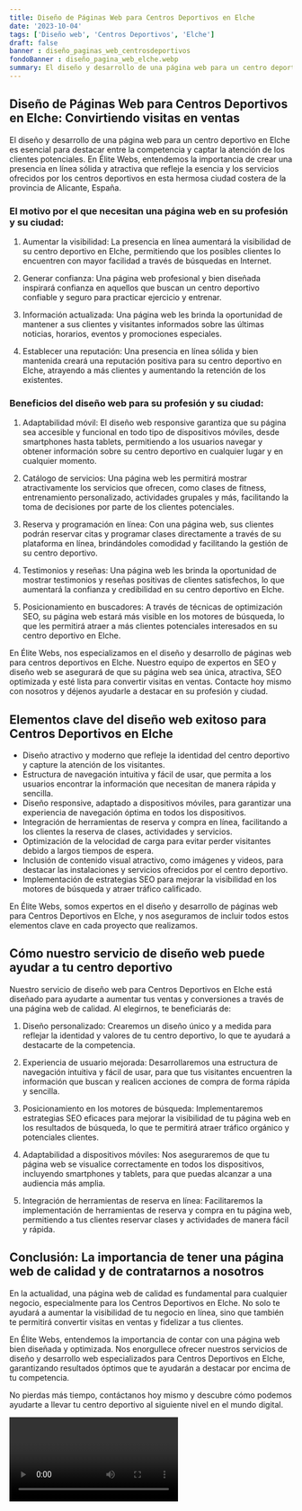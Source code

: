 ```yaml
---
title: Diseño de Páginas Web para Centros Deportivos en Elche
date: '2023-10-04'
tags: ['Diseño web', 'Centros Deportivos', 'Elche']
draft: false
banner : diseño_paginas_web_centrosdeportivos
fondoBanner : diseño_pagina_web_elche.webp
summary: El diseño y desarrollo de una página web para un centro deportivo en Elche es esencial para destacar entre la competencia y captar la atención de los clientes potenciales. En Élite Webs, entendemos la importancia de crear una presencia en línea sólida y atractiva que refleje la esencia y los servicios ofrecidos por los centros deportivos en esta hermosa ciudad costera de la provincia de Alicante, España.
---
```


## Diseño de Páginas Web para Centros Deportivos en Elche: Convirtiendo visitas en ventas

El diseño y desarrollo de una página web para un centro deportivo en Elche es esencial para destacar entre la competencia y captar la atención de los clientes potenciales. En Élite Webs, entendemos la importancia de crear una presencia en línea sólida y atractiva que refleje la esencia y los servicios ofrecidos por los centros deportivos en esta hermosa ciudad costera de la provincia de Alicante, España.

### El motivo por el que necesitan una página web en su profesión y su ciudad:

1. Aumentar la visibilidad: La presencia en línea aumentará la visibilidad de su centro deportivo en Elche, permitiendo que los posibles clientes lo encuentren con mayor facilidad a través de búsquedas en Internet.

2. Generar confianza: Una página web profesional y bien diseñada inspirará confianza en aquellos que buscan un centro deportivo confiable y seguro para practicar ejercicio y entrenar.

3. Información actualizada: Una página web les brinda la oportunidad de mantener a sus clientes y visitantes informados sobre las últimas noticias, horarios, eventos y promociones especiales.

4. Establecer una reputación: Una presencia en línea sólida y bien mantenida creará una reputación positiva para su centro deportivo en Elche, atrayendo a más clientes y aumentando la retención de los existentes.

### Beneficios del diseño web para su profesión y su ciudad:

1. Adaptabilidad móvil: El diseño web responsive garantiza que su página sea accesible y funcional en todo tipo de dispositivos móviles, desde smartphones hasta tablets, permitiendo a los usuarios navegar y obtener información sobre su centro deportivo en cualquier lugar y en cualquier momento.

2. Catálogo de servicios: Una página web les permitirá mostrar atractivamente los servicios que ofrecen, como clases de fitness, entrenamiento personalizado, actividades grupales y más, facilitando la toma de decisiones por parte de los clientes potenciales.

3. Reserva y programación en línea: Con una página web, sus clientes podrán reservar citas y programar clases directamente a través de su plataforma en línea, brindándoles comodidad y facilitando la gestión de su centro deportivo.

4. Testimonios y reseñas: Una página web les brinda la oportunidad de mostrar testimonios y reseñas positivas de clientes satisfechos, lo que aumentará la confianza y credibilidad en su centro deportivo en Elche.

5. Posicionamiento en buscadores: A través de técnicas de optimización SEO, su página web estará más visible en los motores de búsqueda, lo que les permitirá atraer a más clientes potenciales interesados en su centro deportivo en Elche.

En Élite Webs, nos especializamos en el diseño y desarrollo de páginas web para centros deportivos en Elche. Nuestro equipo de expertos en SEO y diseño web se asegurará de que su página web sea única, atractiva, SEO optimizada y esté lista para convertir visitas en ventas. Contacte hoy mismo con nosotros y déjenos ayudarle a destacar en su profesión y ciudad.

<GifSeo />

<Cta />

## Elementos clave del diseño web exitoso para Centros Deportivos en Elche

- Diseño atractivo y moderno que refleje la identidad del centro deportivo y capture la atención de los visitantes.
- Estructura de navegación intuitiva y fácil de usar, que permita a los usuarios encontrar la información que necesitan de manera rápida y sencilla.
- Diseño responsive, adaptado a dispositivos móviles, para garantizar una experiencia de navegación óptima en todos los dispositivos.
- Integración de herramientas de reserva y compra en línea, facilitando a los clientes la reserva de clases, actividades y servicios.
- Optimización de la velocidad de carga para evitar perder visitantes debido a largos tiempos de espera.
- Inclusión de contenido visual atractivo, como imágenes y videos, para destacar las instalaciones y servicios ofrecidos por el centro deportivo.
- Implementación de estrategias SEO para mejorar la visibilidad en los motores de búsqueda y atraer tráfico calificado.

En Élite Webs, somos expertos en el diseño y desarrollo de páginas web para Centros Deportivos en Elche, y nos aseguramos de incluir todos estos elementos clave en cada proyecto que realizamos.

## Cómo nuestro servicio de diseño web puede ayudar a tu centro deportivo

Nuestro servicio de diseño web para Centros Deportivos en Elche está diseñado para ayudarte a aumentar tus ventas y conversiones a través de una página web de calidad. Al elegirnos, te beneficiarás de:

1. Diseño personalizado: Crearemos un diseño único y a medida para reflejar la identidad y valores de tu centro deportivo, lo que te ayudará a destacarte de la competencia.

2. Experiencia de usuario mejorada: Desarrollaremos una estructura de navegación intuitiva y fácil de usar, para que tus visitantes encuentren la información que buscan y realicen acciones de compra de forma rápida y sencilla.

3. Posicionamiento en los motores de búsqueda: Implementaremos estrategias SEO eficaces para mejorar la visibilidad de tu página web en los resultados de búsqueda, lo que te permitirá atraer tráfico orgánico y potenciales clientes.

4. Adaptabilidad a dispositivos móviles: Nos aseguraremos de que tu página web se visualice correctamente en todos los dispositivos, incluyendo smartphones y tablets, para que puedas alcanzar a una audiencia más amplia.

5. Integración de herramientas de reserva en línea: Facilitaremos la implementación de herramientas de reserva y compra en tu página web, permitiendo a tus clientes reservar clases y actividades de manera fácil y rápida.

## Conclusión: La importancia de tener una página web de calidad y de contratarnos a nosotros

En la actualidad, una página web de calidad es fundamental para cualquier negocio, especialmente para los Centros Deportivos en Elche. No solo te ayudará a aumentar la visibilidad de tu negocio en línea, sino que también te permitirá convertir visitas en ventas y fidelizar a tus clientes.

En Élite Webs, entendemos la importancia de contar con una página web bien diseñada y optimizada. Nos enorgullece ofrecer nuestros servicios de diseño y desarrollo web especializados para Centros Deportivos en Elche, garantizando resultados óptimos que te ayudarán a destacar por encima de tu competencia.

No pierdas más tiempo, contáctanos hoy mismo y descubre cómo podemos ayudarte a llevar tu centro deportivo al siguiente nivel en el mundo digital.

<Video />

<CtaBot job='Centros Deportivos' city='Elche'/>

<Gmaps query='Elche+españa+maps' />